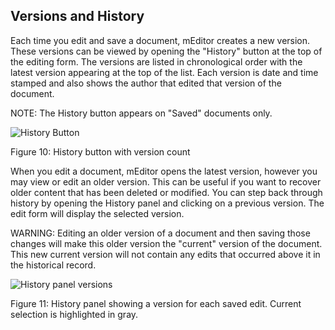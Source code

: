 ## Versions and History

Each time you edit and save a document, mEditor creates a new version. These versions can be viewed by opening the "History" button at the top of the editing form. The versions are listed in chronological order with the latest version appearing at the top of the list. Each version is date and time stamped and also shows the author that edited that version of the document.

NOTE: The History button appears on "Saved" documents only.

![History Button](/meditor/docs/images/user-guide/versions-and-history__history-button-description.png)

Figure 10: History button with version count

When you edit a document, mEditor opens the latest version, however you may view or edit an older version. This can be useful if you want to recover older content that has been deleted or modified. You can step back through history by opening the History panel and clicking on a previous version. The edit form will display the selected version.

WARNING: Editing an older version of a document and then saving those changes will make this older version the "current" version of the document. This new current version will not contain any edits that occurred above it in the historical record.

![History panel versions](/meditor/docs/images/user-guide/versions-and-history__history-panel.png)

Figure 11: History panel showing a version for each saved edit. Current selection is highlighted in gray.
